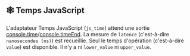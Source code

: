 
## 🕸 Temps JavaScript

L'adaptateur Temps JavaScript (`js_time`) attend une sortie [console.time](https://developer.mozilla.org/en-US/docs/Web/API/console/time)/[console.timeEnd](https://developer.mozilla.org/en-US/docs/Web/API/console/timeEnd).
La mesure de `latence` (c'est-à-dire `nanosecondes (ns)`) est recueillie.
Seul le temps d'opération (c'est-à-dire `value`) est disponible. Il n'y a ni `lower_value` ni `upper_value`.

<NodeJsTime />